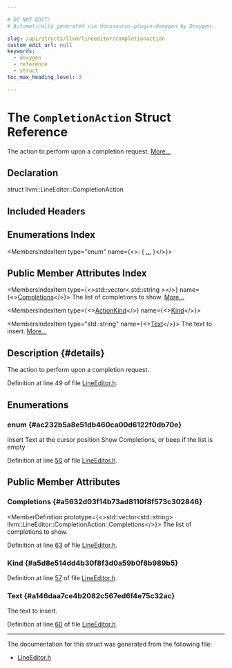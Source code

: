 ```yaml
---

# DO NOT EDIT!
# Automatically generated via docusaurus-plugin-doxygen by Doxygen.

slug: /api/structs/llvm/lineeditor/completionaction
custom_edit_url: null
keywords:
  - doxygen
  - reference
  - struct
toc_max_heading_level: 3

---
```





# The `CompletionAction` Struct Reference

<DoxygenPage pluginConfig={pluginConfig}>

The action to perform upon a completion request. <a href="#details">More...</a>

## Declaration

<CodeBlock>struct llvm::LineEditor::CompletionAction</CodeBlock>

## Included Headers

<IncludesList>
<IncludesListItem
  filePath="llvm/LineEditor/LineEditor.h"
  permalink="/docs/api/files/include/include/llvm/include/llvm/lineeditor/lineeditor-h"
  isLocal="true" />
</IncludesList>

## Enumerations Index

<MembersIndex>

<MembersIndexItem
  type="enum"
  name={<>:  &#123; <a href="#ac232b5a8e51db460ca00d6122f0db70e">...</a> &#125;</>}>
</MembersIndexItem>

</MembersIndex>

## Public Member Attributes Index

<MembersIndex>

<MembersIndexItem
  type={<>std::vector&lt; std::string &gt;</>}
  name={<><a href="#a5632d03f14b73ad8110f8f573c302846">Completions</a></>}>
The list of completions to show. <a href="#a5632d03f14b73ad8110f8f573c302846">More...</a>
</MembersIndexItem>

<MembersIndexItem
  type={<><a href="#ac232b5a8e51db460ca00d6122f0db70e">ActionKind</a></>}
  name={<><a href="#a5d8e514dd4b30f8f3d0a59b0f8b989b5">Kind</a></>}>
</MembersIndexItem>

<MembersIndexItem
  type="std::string"
  name={<><a href="#a146daa7ce4b2082c567ed6f4e75c32ac">Text</a></>}>
The text to insert. <a href="#a146daa7ce4b2082c567ed6f4e75c32ac">More...</a>
</MembersIndexItem>

</MembersIndex>

## Description {#details}

The action to perform upon a completion request.

Definition at line 49 of file <a href="/docs/api/files/include/include/llvm/include/llvm/lineeditor/lineeditor-h">LineEditor.h</a>.

<SectionDefinition>

## Enumerations

### enum  {#ac232b5a8e51db460ca00d6122f0db70e}

<MemberDefinition
  prototype="enum llvm::LineEditor::CompletionAction::ActionKind ">

<EnumerationList title="Enumeration values">

<Link id="ac232b5a8e51db460ca00d6122f0db70ea71f426eb85c217d0b6213c099ac405ae" />
<EnumerationListItem name="AK_Insert">
Insert Text at the cursor position
</EnumerationListItem>

<Link id="ac232b5a8e51db460ca00d6122f0db70ea44496236f3d5e0a77dc12f50d7d2d6cc" />
<EnumerationListItem name="AK_ShowCompletions">
Show Completions, or beep if the list is empty
</EnumerationListItem>

</EnumerationList>

Definition at line <a href="/docs/api/files/include/include/llvm/include/llvm/lineeditor/lineeditor-h/#l00050">50</a> of file <a href="/docs/api/files/include/include/llvm/include/llvm/lineeditor/lineeditor-h">LineEditor.h</a>.
</MemberDefinition>

</SectionDefinition>

<SectionDefinition>

## Public Member Attributes

### Completions {#a5632d03f14b73ad8110f8f573c302846}

<MemberDefinition
  prototype={<>std::vector&lt;std::string&gt; llvm::LineEditor::CompletionAction::Completions</>}>
The list of completions to show.

Definition at line <a href="/docs/api/files/include/include/llvm/include/llvm/lineeditor/lineeditor-h/#l00063">63</a> of file <a href="/docs/api/files/include/include/llvm/include/llvm/lineeditor/lineeditor-h">LineEditor.h</a>.
</MemberDefinition>

### Kind {#a5d8e514dd4b30f8f3d0a59b0f8b989b5}

<MemberDefinition
  prototype="ActionKind llvm::LineEditor::CompletionAction::Kind">

Definition at line <a href="/docs/api/files/include/include/llvm/include/llvm/lineeditor/lineeditor-h/#l00057">57</a> of file <a href="/docs/api/files/include/include/llvm/include/llvm/lineeditor/lineeditor-h">LineEditor.h</a>.
</MemberDefinition>

### Text {#a146daa7ce4b2082c567ed6f4e75c32ac}

<MemberDefinition
  prototype="std::string llvm::LineEditor::CompletionAction::Text">
The text to insert.

Definition at line <a href="/docs/api/files/include/include/llvm/include/llvm/lineeditor/lineeditor-h/#l00060">60</a> of file <a href="/docs/api/files/include/include/llvm/include/llvm/lineeditor/lineeditor-h">LineEditor.h</a>.
</MemberDefinition>

</SectionDefinition>

<hr/>

The documentation for this struct was generated from the following file:

<ul>
<li><a href="/docs/api/files/include/include/llvm/include/llvm/lineeditor/lineeditor-h">LineEditor.h</a></li>
</ul>

</DoxygenPage>
